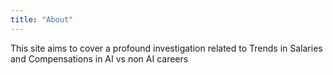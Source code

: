 ```yaml
---
title: "About"
---
```


This site aims to cover a profound investigation related to Trends in Salaries and Compensations in 
AI vs non AI careers
